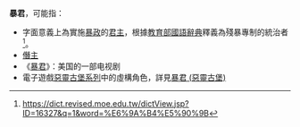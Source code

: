 '''暴君'''，可能指：

* 字面意義上為實施[[暴政|暴政]]的[[君主|君主]]，根據[[教育部國語辭典|教育部國語辭典]]釋義為殘暴專制的統治者<ref>https://dict.revised.moe.edu.tw/dictView.jsp?ID=16327&q=1&word=%E6%9A%B4%E5%90%9B</ref>。
* [[僭主|僭主]]
*《[[暴君_(电视剧)|暴君]]》：美国的一部电视剧
*電子遊戲[[惡靈古堡系列|惡靈古堡系列]]中的虛構角色，詳見[[暴君_(惡靈古堡)|暴君 (惡靈古堡)]]

{{disambig|Cat=二字消歧义}}